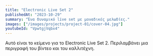 ```yaml
---
title: "Electronic Live Set 2"
publishedAt: "2023-10-29"
summary: "Ένα δυναμικό live set με μοναδικές μελωδίες."
images: ["/images/projects/project-01/cover-04.jpg"]
youtubeId: "VpwtgjVqbx4"
---
```


Αυτό είναι το κείμενο για το Electronic Live Set 2. Περιλαμβάνει μια περιγραφή του βίντεο και του καλλιτέχνη. 